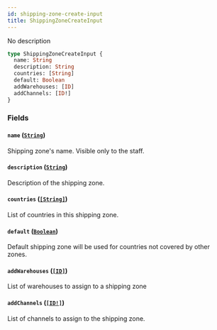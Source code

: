 ```yaml
---
id: shipping-zone-create-input
title: ShippingZoneCreateInput
---
```


No description

```graphql
type ShippingZoneCreateInput {
  name: String
  description: String
  countries: [String]
  default: Boolean
  addWarehouses: [ID]
  addChannels: [ID!]
}
```

### Fields

#### `name` ([`String`](../../../developer/api-reference/scalars/string))

Shipping zone's name. Visible only to the staff.

#### `description` ([`String`](../../../developer/api-reference/scalars/string))

Description of the shipping zone.

#### `countries` ([`[String]`](../../../developer/api-reference/scalars/string))

List of countries in this shipping zone.

#### `default` ([`Boolean`](../../../developer/api-reference/scalars/boolean))

Default shipping zone will be used for countries not covered by other zones.

#### `addWarehouses` ([`[ID]`](../../../developer/api-reference/scalars/id))

List of warehouses to assign to a shipping zone

#### `addChannels` ([`[ID!]`](../../../developer/api-reference/scalars/id))

List of channels to assign to the shipping zone.
